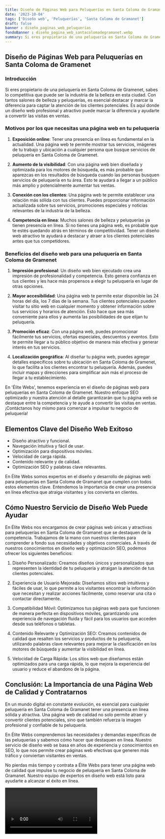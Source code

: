 ```yaml
---
title: Diseño de Páginas Web para Peluquerías en Santa Coloma de Gramanet
date: '2023-10-04'
tags: ['Diseño web', 'Peluquerías', 'Santa Coloma de Gramanet']
draft: false
banner : diseño_paginas_web_peluquerías
fondoBanner : diseño_pagina_web_santacolomadegramanet.webp
summary: Si eres propietario de una peluquería en Santa Coloma de Gramenet, sabes lo competitiva que puede ser la industria de la belleza en esta ciudad. Con tantos salones de belleza y peluquerías, es esencial destacar y marcar la diferencia para captar la atención de los clientes potenciales. Es aquí donde un diseño web profesional y atractivo puede marcar la diferencia y ayudarte a convertir las visitas en ventas.
---
```


## Diseño de Páginas Web para Peluquerías en Santa Coloma de Gramenet

### Introducción

Si eres propietario de una peluquería en Santa Coloma de Gramenet, sabes lo competitiva que puede ser la industria de la belleza en esta ciudad. Con tantos salones de belleza y peluquerías, es esencial destacar y marcar la diferencia para captar la atención de los clientes potenciales. Es aquí donde un diseño web profesional y atractivo puede marcar la diferencia y ayudarte a convertir las visitas en ventas.

### Motivos por los que necesitas una página web en tu peluquería

1. **Exposición online**: Tener una presencia en línea es fundamental en la actualidad. Una página web te permite mostrar tus servicios, imágenes de tu trabajo y ubicación a cualquier persona que busque servicios de peluquería en Santa Coloma de Gramenet.

2. **Aumento de la visibilidad**: Con una página web bien diseñada y optimizada para los motores de búsqueda, es más probable que aparezcas en los resultados de búsqueda cuando las personas busquen servicios de peluquería en tu área. Esto te ayudará a llegar a un público más amplio y potencialmente aumentar tus ventas.

3. **Conexión con los clientes**: Una página web te permite establecer una relación más sólida con tus clientes. Puedes proporcionar información actualizada sobre tus servicios, promociones especiales y noticias relevantes de la industria de la belleza.

4. **Competencia en línea**: Muchos salones de belleza y peluquerías ya tienen presencia en línea. Si no tienes una página web, es probable que te estés quedando atrás en términos de competitividad. Tener un diseño web atractivo te ayudará a destacar y atraer a los clientes potenciales antes que tus competidores.

### Beneficios del diseño web para una peluquería en Santa Coloma de Gramenet

1. **Impresión profesional**: Un diseño web bien ejecutado crea una impresión de profesionalidad y competencia. Esto genera confianza en tus clientes y les hace más propensos a elegir tu peluquería en lugar de otras opciones.

2. **Mayor accesibilidad**: Una página web te permite estar disponible las 24 horas del día, los 7 días de la semana. Tus clientes potenciales pueden visitar tu sitio web en cualquier momento y obtener información sobre tus servicios y horarios de atención. Esto hace que sea más conveniente para ellos y aumenta las posibilidades de que elijan tu peluquería.

3. **Promoción eficaz**: Con una página web, puedes promocionar fácilmente tus servicios, ofertas especiales, descuentos y eventos. Esto te permite llegar a tu público objetivo de manera más efectiva y generar interés en tus servicios.

4. **Localización geográfica**: Al diseñar tu página web, puedes agregar detalles específicos sobre tu ubicación en Santa Coloma de Gramenet, lo que facilita a los clientes encontrar tu peluquería. Además, puedes incluir mapas y direcciones para simplificar aún más el proceso de llegar a tu establecimiento.

En 'Élite Webs', tenemos experiencia en el diseño de páginas web para peluquerías en Santa Coloma de Gramenet. Nuestro enfoque SEO optimizado y nuestra atención al detalle garantizarán que tu página web se destaque entre la competencia y te ayude a convertir las visitas en ventas. ¡Contáctanos hoy mismo para comenzar a impulsar tu negocio de peluquería!

<GifSeo />

<Cta />

## Elementos Clave del Diseño Web Exitoso
- Diseño atractivo y funcional.
- Navegación intuitiva y fácil de usar.
- Optimización para dispositivos móviles.
- Velocidad de carga rápida.
- Contenido relevante y de calidad.
- Optimización SEO y palabras clave relevantes.

En Élite Webs somos expertos en el diseño y desarrollo de páginas web para peluquerías en Santa Coloma de Gramanet que cumplen con todos estos elementos clave. Entendemos la importancia de crear una presencia en línea efectiva que atraiga visitantes y los convierta en clientes.

## Cómo Nuestro Servicio de Diseño Web Puede Ayudar
En Élite Webs nos encargamos de crear páginas web únicas y atractivas para peluquerías en Santa Coloma de Gramanet que se destaquen de la competencia. Trabajamos de la mano con nuestros clientes para comprender a fondo sus necesidades y objetivos comerciales. A través de nuestros conocimientos en diseño web y optimización SEO, podemos ofrecer los siguientes beneficios:

1. Diseño Personalizado: Creamos diseños únicos y personalizados que representen la identidad de tu peluquería y atraigan la atención de tus clientes potenciales.

2. Experiencia de Usuario Mejorada: Diseñamos sitios web intuitivos y fáciles de usar, lo que permite a los visitantes encontrar la información que necesitan y realizar acciones fácilmente, como reservar una cita o contactar directamente.

3. Compatibilidad Móvil: Optimizamos tus páginas web para que funcionen de manera perfecta en dispositivos móviles, garantizando una experiencia de navegación fluida y fácil para los usuarios que acceden desde sus teléfonos o tabletas.

4. Contenido Relevante y Optimización SEO: Creamos contenidos de calidad que resalten los servicios y productos de tu peluquería, utilizando palabras clave relevantes para mejorar la clasificación en los motores de búsqueda y aumentar la visibilidad en línea.

5. Velocidad de Carga Rápida: Los sitios web que diseñamos están optimizados para una carga rápida, lo que mejora la experiencia del usuario y reduce el abandono de la página.

## Conclusión: La Importancia de una Página Web de Calidad y Contratarnos
En un mundo digital en constante evolución, es esencial para cualquier peluquería en Santa Coloma de Gramanet tener una presencia en línea sólida y atractiva. Una página web de calidad no solo permite atraer y convertir clientes potenciales, sino que también refuerza la imagen profesional y confiable de tu peluquería.

En Élite Webs comprendemos las necesidades y demandas específicas de las peluquerías y sabemos cómo hacer que destaquen en línea. Nuestro servicio de diseño web se basa en años de experiencia y conocimientos en SEO, lo que nos permite crear páginas web efectivas que generen más tráfico y conviertan visitantes en ventas.

No pierdas más tiempo y contrata a Élite Webs para tener una página web de calidad que impulse tu negocio de peluquería en Santa Coloma de Gramanet. Nuestro equipo de expertos en diseño web está listo para ayudarte a alcanzar el éxito en línea.

<Video />

<CtaBot job='Peluquerías' city='Santa Coloma de Gramanet'/>

<Gmaps query='Santa Coloma de Gramanet+españa+maps' />